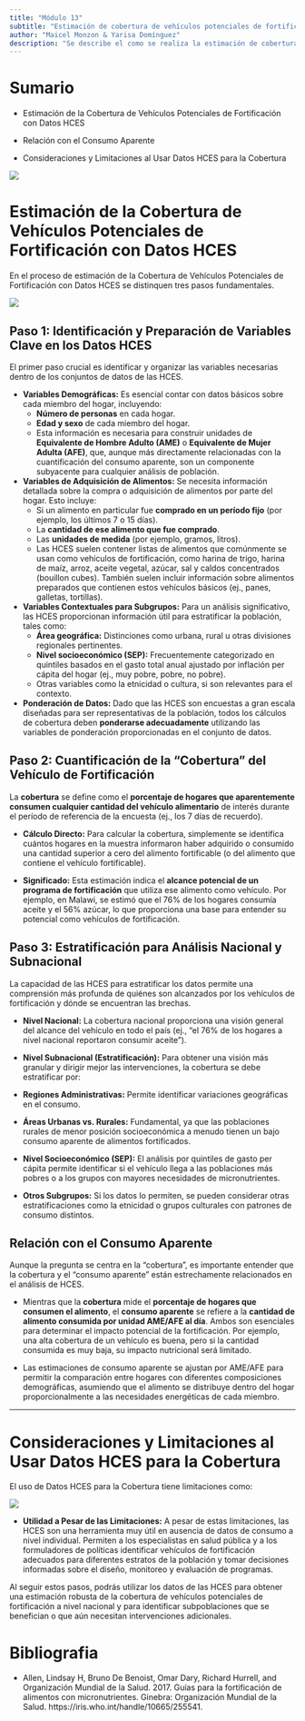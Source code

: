```yaml
---
title: "Módulo 13"
subtitle: "Estimación de cobertura de vehículos potenciales de fortificación a nivel nacional y subnacional utilizando HCES"
author: "Maicel Monzon & Yarisa Domínguez"
description: "Se describe el como se realiza la estimación de cobertura de vehículos potenciales de fortificación a nivel nacional y subnacional utilizando HCES"
---
```


<!-- A continuación, pueden ver la presentación del módulo en formato vídeo sobre el tema propuesto. -->

<!-- {{< video https://youtu.be/c1AqCLDnrTY >}} -->


<!-- [El módulo puede ser descargado desde aquí](/static/videos/videomodulo08.zip) -->


# Sumario

- Estimación de la Cobertura de Vehículos Potenciales de Fortificación con Datos HCES

- Relación con el Consumo Aparente

- Consideraciones y Limitaciones  al Usar Datos HCES para la Cobertura



![](/static/images/modulo13.png){fig-align="center"}






# Estimación de la Cobertura de Vehículos Potenciales de Fortificación con Datos HCES


En el proceso de estimación de la Cobertura de Vehículos Potenciales de Fortificación con Datos HCES se distinquen tres pasos fundamentales.

![](/static/images/modulo13proceso.png){fig-align="center"}



## Paso 1: Identificación y Preparación de Variables Clave en los Datos HCES

El primer paso crucial es identificar y organizar las variables necesarias dentro de los conjuntos de datos de las HCES.

-   **Variables Demográficas:** Es esencial contar con datos básicos sobre cada miembro del hogar, incluyendo:
    -   **Número de personas** en cada hogar.
    -   **Edad y sexo** de cada miembro del hogar.
    -   Esta información es necesaria para construir unidades de **Equivalente de Hombre Adulto (AME)** o **Equivalente de Mujer Adulta (AFE)**, que, aunque más directamente relacionadas con la cuantificación del consumo aparente, son un componente subyacente para cualquier análisis de población.
-   **Variables de Adquisición de Alimentos:** Se necesita información detallada sobre la compra o adquisición de alimentos por parte del hogar. Esto incluye:
    -   Si un alimento en particular fue **comprado en un período fijo** (por ejemplo, los últimos 7 o 15 días).
    -   La **cantidad de ese alimento que fue comprado**.
    -   Las **unidades de medida** (por ejemplo, gramos, litros).
    -   Las HCES suelen contener listas de alimentos que comúnmente se usan como vehículos de fortificación, como harina de trigo, harina de maíz, arroz, aceite vegetal, azúcar, sal y caldos concentrados (bouillon cubes). También suelen incluir información sobre alimentos preparados que contienen estos vehículos básicos (ej., panes, galletas, tortillas).
-   **Variables Contextuales para Subgrupos:** Para un análisis significativo, las HCES proporcionan información útil para estratificar la población, tales como:
    -   **Área geográfica:** Distinciones como urbana, rural u otras divisiones regionales pertinentes.
    -   **Nivel socioeconómico (SEP):** Frecuentemente categorizado en quintiles basados en el gasto total anual ajustado por inflación per cápita del hogar (ej., muy pobre, pobre, no pobre).
    -   Otras variables como la etnicidad o cultura, si son relevantes para el contexto.
-   **Ponderación de Datos:** Dado que las HCES son encuestas a gran escala diseñadas para ser representativas de la población, todos los cálculos de cobertura deben **ponderarse adecuadamente** utilizando las variables de ponderación proporcionadas en el conjunto de datos.


## Paso 2: Cuantificación de la "Cobertura" del Vehículo de Fortificación

La **cobertura** se define como el **porcentaje de hogares que aparentemente consumen cualquier cantidad del vehículo alimentario** de interés durante el período de referencia de la encuesta (ej., los 7 días de recuerdo).

-   **Cálculo Directo:** Para calcular la cobertura, simplemente se identifica cuántos hogares en la muestra informaron haber adquirido o consumido una cantidad superior a cero del alimento fortificable (o del alimento que contiene el vehículo fortificable).

-   **Significado:** Esta estimación indica el **alcance potencial de un programa de fortificación** que utiliza ese alimento como vehículo. Por ejemplo, en Malawi, se estimó que el 76% de los hogares consumía aceite y el 56% azúcar, lo que proporciona una base para entender su potencial como vehículos de fortificación.

## Paso 3: Estratificación para Análisis Nacional y Subnacional

La capacidad de las HCES para estratificar los datos permite una comprensión más profunda de quiénes son alcanzados por los vehículos de fortificación y dónde se encuentran las brechas.

-   **Nivel Nacional:** La cobertura nacional proporciona una visión general del alcance del vehículo en todo el país (ej., "el 76% de los hogares a nivel nacional reportaron consumir aceite").

-   **Nivel Subnacional (Estratificación):** Para obtener una visión más granular y dirigir mejor las intervenciones, la cobertura se debe estratificar por:

  -   **Regiones Administrativas:** Permite identificar variaciones geográficas en el consumo.
    
  -   **Áreas Urbanas vs. Rurales:** Fundamental, ya que las poblaciones rurales de menor posición socioeconómica a menudo tienen un bajo consumo aparente de alimentos fortificados.
    
  -   **Nivel Socioeconómico (SEP):** El análisis por quintiles de gasto per cápita permite identificar si el vehículo llega a las poblaciones más pobres o a los grupos con mayores necesidades de micronutrientes.
    
  -   **Otros Subgrupos:** Si los datos lo permiten, se pueden considerar otras estratificaciones como la etnicidad o grupos culturales con patrones de consumo distintos.

## Relación con el Consumo Aparente

Aunque la pregunta se centra en la "cobertura", es importante entender que la cobertura y el "consumo aparente" están estrechamente relacionados en el análisis de HCES.

-   Mientras que la **cobertura** mide el **porcentaje de hogares que consumen el alimento**, el **consumo aparente** se refiere a la **cantidad de alimento consumida por unidad AME/AFE al día**. Ambos son esenciales para determinar el impacto potencial de la fortificación. Por ejemplo, una alta cobertura de un vehículo es buena, pero si la cantidad consumida es muy baja, su impacto nutricional será limitado.

-   Las estimaciones de consumo aparente se ajustan por AME/AFE para permitir la comparación entre hogares con diferentes composiciones demográficas, asumiendo que el alimento se distribuye dentro del hogar proporcionalmente a las necesidades energéticas de cada miembro.

------------------------------------------------------------------------

# Consideraciones y Limitaciones  al Usar Datos HCES para la Cobertura

El  uso de Datos HCES para la Cobertura tiene limitaciones como:


![](/static/images/modulo13limitaciones.png){fig-align="center"}


-   **Utilidad a Pesar de las Limitaciones:** A pesar de estas limitaciones, las HCES son una herramienta muy útil en ausencia de datos de consumo a nivel individual. Permiten a los especialistas en salud pública y a los formuladores de políticas identificar vehículos de fortificación adecuados para diferentes estratos de la población y tomar decisiones informadas sobre el diseño, monitoreo y evaluación de programas.

Al seguir estos pasos, podrás utilizar los datos de las HCES para obtener una estimación robusta de la cobertura de vehículos potenciales de fortificación a nivel nacional y para identificar subpoblaciones que se benefician o que aún necesitan intervenciones adicionales.

# Bibliografia

- Allen, Lindsay H, Bruno De Benoist, Omar Dary, Richard Hurrell, and Organización Mundial de la Salud. 2017. Guías para la fortificación de alimentos con micronutrientes. Ginebra: Organización Mundial de la Salud. https://iris.who.int/handle/10665/255541.
